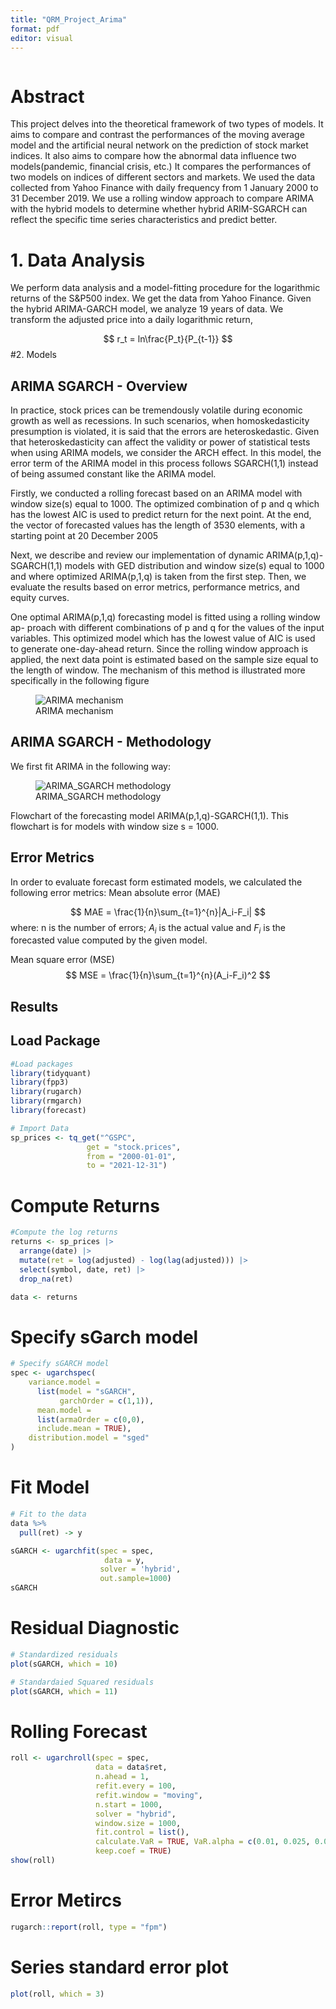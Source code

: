 ```yaml
---
title: "QRM_Project_Arima"
format: pdf
editor: visual
---
```


```r
```

# Abstract

This project delves into the theoretical framework of two types of models. It aims to compare and contrast the performances of the moving average model and the artificial neural network on the prediction of stock market indices. It also aims to compare how the abnormal data influence two models(pandemic, financial crisis, etc.) It compares the performances of two models on indices of different sectors and markets. We used the data collected from Yahoo Finance with daily frequency from 1 January 2000 to 31 December 2019. We use a rolling window approach to compare ARIMA with the hybrid models to determine whether hybrid ARIM-SGARCH can reflect the specific time series characteristics and predict better. 

# 1. Data Analysis

We perform data analysis and a model-fitting procedure for the logarithmic returns of the S&P500 index. We get the data from Yahoo Finance. Given the hybrid ARIMA-GARCH model, we analyze 19 years of data. We transform the adjusted price into a daily logarithmic return, 

$$
r_t = ln\frac{P_t}{P_{t-1}}
$$
#2. Models

## ARIMA SGARCH - Overview

 In practice, stock prices can be tremendously volatile during economic growth as well as recessions. In such scenarios, when homoskedasticity presumption is violated, it is said that the errors are heteroskedastic. Given that heteroskedasticity can affect the validity or power of statistical tests when using ARIMA models, we consider the ARCH effect. In this model, the error term of the ARIMA model in this process follows SGARCH(1,1) instead of being assumed constant like the ARIMA model.
 
 Firstly, we conducted a rolling forecast based on an ARIMA model with window size(s) equal to 1000. The optimized combination of p and q which has the lowest AIC is used to predict return for the next point. At the end, the vector of forecasted values has the length of 3530 elements, with a starting point at 20 December 2005
 
 Next, we describe and review our implementation of dynamic ARIMA(p,1,q)-SGARCH(1,1) models with GED distribution and window size(s) equal to 1000 and where optimized ARIMA(p,1,q) is taken from the first step. Then, we evaluate the results based on error metrics, performance metrics, and equity curves.
 
 One optimal ARIMA(p,1,q) forecasting model is fitted using a rolling window ap- proach with different combinations of p and q for the values of the input variables. This optimized model which has the lowest value of AIC is used to generate one-day-ahead return. Since the rolling window approach is applied, the next data point is estimated based on the sample size equal to the length of window. The mechanism of this method is illustrated more specifically in the following figure
 
![ARIMA mechanism](images/ARIMA - iteration.png)

## ARIMA SGARCH - Methodology

We first fit ARIMA in the following way:

![ARIMA_SGARCH methodology](images/ARIMA_SGARCH_methodology.png)

Flowchart of the forecasting model ARIMA(p,1,q)-SGARCH(1,1). This flowchart is for
models with window size s = 1000.  

## Error Metrics

In order to evaluate forecast form estimated models, we calculated the following error metrics:
Mean absolute error (MAE)

$$
MAE = \frac{1}{n}\sum_{t=1}^{n}|A_i-F_i|
$$
where: n is the number of errors; $A_i$ is the actual value and $F_i$ is the forecasted value computed by the given model.

Mean square error (MSE)
$$
MSE = \frac{1}{n}\sum_{t=1}^{n}(A_i-F_i)^2
$$

## Results

## Load Package

```r
#Load packages
library(tidyquant)
library(fpp3)
library(rugarch)
library(rmgarch)
library(forecast)
```

```r
# Import Data
sp_prices <- tq_get("^GSPC",
                 get = "stock.prices",
                 from = "2000-01-01",
                 to = "2021-12-31")
```

# Compute Returns

```r
#Compute the log returns
returns <- sp_prices |>
  arrange(date) |>
  mutate(ret = log(adjusted) - log(lag(adjusted))) |>
  select(symbol, date, ret) |>
  drop_na(ret)

data <- returns
```

# Specify sGarch model

```r
# Specify sGARCH model
spec <- ugarchspec(
    variance.model =
      list(model = "sGARCH",
           garchOrder = c(1,1)),
      mean.model =
      list(armaOrder = c(0,0),
      include.mean = TRUE),
    distribution.model = "sged"
)
```

# Fit Model

```r
# Fit to the data
data %>%
  pull(ret) -> y

sGARCH <- ugarchfit(spec = spec,
                     data = y,
                    solver = 'hybrid',
                    out.sample=1000)
sGARCH
```

# Residual Diagnostic

```r
# Standardized residuals
plot(sGARCH, which = 10)

# Standardaied Squared residuals
plot(sGARCH, which = 11)

```

# Rolling Forecast

```r
roll <- ugarchroll(spec = spec, 
                   data = data$ret,
                   n.ahead = 1,
                   refit.every = 100,
                   refit.window = "moving",
                   n.start = 1000,
                   solver = "hybrid",
                   window.size = 1000,
                   fit.control = list(),
                   calculate.VaR = TRUE, VaR.alpha = c(0.01, 0.025, 0.05),
                   keep.coef = TRUE)
show(roll)
```

# Error Metircs

```r
rugarch::report(roll, type = "fpm")
```

# Series standard error plot

```r
plot(roll, which = 3)
```
